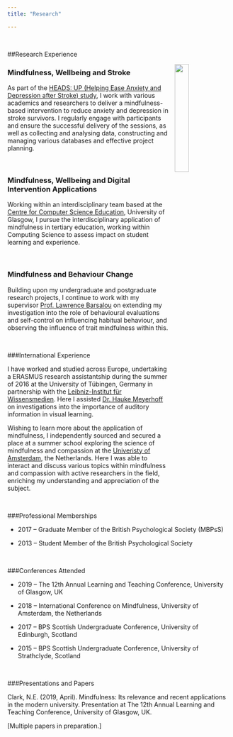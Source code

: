 ```yaml
---
title: "Research"

---
```

<br>

##Research Experience

<img src="images/Research1.jpg" style="width: 25%; float: right; padding-left: 10px;">


### Mindfulness, Wellbeing and Stroke

As part of the [HEADS: UP (Helping Ease Anxiety and Depression after Stroke) study](https://www.gcu.ac.uk/hls/research/researchgroups/livingwithstroke/keyprojectsandexpertise/headsup/), I work with various academics and researchers to deliver a mindfulness-based intervention to reduce anxiety and depression in stroke survivors. I regularly engage with participants and ensure the successful delivery of the sessions, as well as collecting and analysing data, constructing and managing various databases and effective project planning.

<br>

### Mindfulness, Wellbeing and Digital Intervention Applications

Working within an interdisciplinary team based at the [Centre for Computer Science Education](https://www.gla.ac.uk/research/az/ccse/), University of Glasgow, I pursue the interdisciplinary application of mindfulness in tertiary education, working within Computing Science to assess impact on student learning and experience.

<br>

### Mindfulness and Behaviour Change

Building upon my undergraduate and postgraduate research projects, I continue to work with my supervisor [Prof. Lawrence Barsalou](https://www.gla.ac.uk/schools/psychology/staff/lawrencebarsalou/) on extending my investigation into the role of behavioural evaluations and self-control on influencing habitual behaviour, and observing the influence of trait mindfulness within this. 



<br>

###International Experience

I have worked and studied across Europe, undertaking a ERASMUS research assistantship during the summer of 2016 at the University of Tübingen, Germany in partnership with the [Leibniz-Institut für Wissensmedien](https://www.iwm-kmrc.de/www/index.html). Here I assisted [Dr. Hauke Meyerhoff](https://www.iwm-tuebingen.de/www/personen/ma.html?uid=hmeyerhoff) on investigations into the importance of auditory information in visual learning.

Wishing to learn more about the application of mindfulness, I independently sourced and secured a place at a summer school exploring the science of mindfulness and compassion at the [Univeristy of Amsterdam](http://www.uva.nl/en/home), the Netherlands. Here I was able to interact and discuss various topics within mindfulness and compassion with active researchers in the field, enriching my understanding and appreciation of the subject.

<br>

###Professional Memberships

* 2017 – Graduate Member of the British Psychological Society (MBPsS)

* 2013 – Student Member of the British Psychological Society

<br>

###Conferences Attended

* 2019 – The 12th Annual Learning and Teaching Conference, University of Glasgow, UK

* 2018 – International Conference on Mindfulness, University of Amsterdam, the Netherlands

* 2017 – BPS Scottish Undergraduate Conference, University of Edinburgh, Scotland

* 2015 – BPS Scottish Undergraduate Conference, University of Strathclyde, Scotland

<br>

###Presentations and Papers

Clark, N.E. (2019, April). Mindfulness: Its relevance and recent applications in the modern university. Presentation at The 12th Annual Learning and Teaching Conference, University of Glasgow, UK.

[Multiple papers in preparation.]


